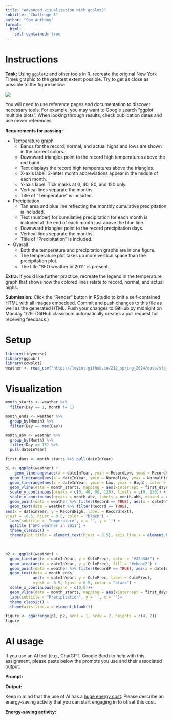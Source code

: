 ```yaml
---
title: "Advanced visualization with ggplot2"
subtitle: "Challenge 1"
author: "Sam Anthony"
format: 
  html:
    self-contained: true
---
```


# Instructions

**Task:** Using `ggplot2` and other tools in R, recreate the original New York Times graphic to the greatest extent possible. Try to get as close as possible to the figure below:

![](https://lmyint.github.io/212_spring_2024/images/hw1_goal.png){width=600, fig-align="center"}

You will need to use reference pages and documentation to discover necessary tools. For example, you may want to Google search "ggplot multiple plots". When looking through results, check publication dates and use newer references.

**Requirements for passing:**

- Temperature graph
    - Bands for the record, normal, and actual highs and lows are shown in the correct colors.
    - Downward triangles point to the record high temperatures above the red band.
    - Text displays the record high temperatures above the triangles.
    - X-axis label: 3-letter month abbreviations appear in the middle of each month.
    - Y-axis label: Tick marks at 0, 40, 80, and 120 only.
    - Vertical lines separate the months.
    - Title of "Temperature" is included.
- Precipitation
    - Tan area and blue line reflecting the monthly cumulative precipitation is included.
    - Text (number) for cumulative precipitation for each month is included at the end of each month just above the blue line.
    - Downward triangles point to the record precipitation days.
    - Vertical lines separate the months.
    - Title of "Precipitation" is included.
- Overall
    - Both the temperature and precipitation graphs are in one figure.
    - The temperature plot takes up more vertical space than the precipitation plot.
    - The title "SFO weather in 2011" is present.

**Extra:** If you'd like further practice, recreate the legend in the temperature graph that shows how the colored lines relate to record, normal, and actual highs.

**Submission:** Click the "Render" button in RStudio to knit a self-contained HTML with all images embedded. Commit and push changes to this file as well as the generated HTML. Push your changes to GitHub by midnight on Monday 1/29. (GitHub classroom automatically creates a pull request for receiving feedback.)



# Setup

```r
library(tidyverse)
library(ggpubr)
library(cowplot)
weather <- read_csv("https://lmyint.github.io/212_spring_2024/data/sfo_weather.csv")
```



# Visualization

```r
month_starts <- weather %>%
  filter(Day == 1, Month != 1)

month_ends <- weather %>%
  group_by(Month) %>% 
  filter(Day == max(Day))

month_abv <- weather %>%
  group_by(Month) %>% 
  filter(Day == 15) %>% 
  pull(dateInYear)

first_days <- month_starts %>% pull(dateInYear)

```


```r
p1 <- ggplot(weather) +
    geom_linerange(aes(x = dateInYear, ymin = RecordLow, ymax = RecordHigh), color = "#ECEBE3", linewidth = 1.5) +
  geom_linerange(aes(x = dateInYear, ymin = NormalLow, ymax = NormalHigh), color = "#C8B8BA", linewidth = 1.5) +
  geom_linerange(aes(x = dateInYear, ymin = Low, ymax = High), color = "#A90248", linewidth = 1.5) +
  geom_vline(data = month_starts, mapping = aes(xintercept = first_days), lty = 'dashed', color = "grey")+
  scale_y_continuous(breaks = c(0, 40, 80, 120), limits = c(0, 130)) +
  scale_x_continuous(breaks = month_abv, labels = month.abb, expand = c(0,0))+
  geom_point(data = weather %>% filter(Record == TRUE), aes(x = dateInYear, y = RecordHigh), shape = 25, color = "black", size = 2) +
  geom_text(data = weather %>% filter(Record == TRUE), 
aes(x = dateInYear, y = RecordHigh, label = RecordText),
vjust = -0.5, hjust = 0.5, color = "black") +
  labs(subtitle = 'Temperature', x = '', y = '') +
  ggtitle ("SFO weather in 2011") +
  theme_classic() + 
  theme(plot.title = element_text(hjust = 0.5), axis.line.x = element_blank())

    
    
p2 <- ggplot(weather) +
  geom_line(aes(x = dateInYear, y = CulmPrec), color = "#32a3d8") +
  geom_area(aes(x = dateInYear, y = CulmPrec), fill = "#ebeae2") +
  geom_point(data = weather %>% filter(RecordP == TRUE), aes(x = dateInYear, y = CulmPrec), shape = 25, color = "black", size = 2) +
  geom_text(data = month_ends,
            aes(x = dateInYear, y = CulmPrec, label = CulmPrec),
            vjust = -0.5, hjust = 0.5, color = "black") +
  scale_x_continuous(expand = c(0,0))+
  geom_vline(data = month_starts, mapping = aes(xintercept = first_days), lty = 'dashed', color = "grey")+
  labs(subtitle = "Precipitation", y = '', x = '')+
  theme_classic() +
  theme(axis.line.x = element_blank())

figure <- ggarrange(p1, p2, ncol = 1, nrow = 2, heights = c(4, 2))
figure

```




# AI usage

If you use an AI tool (e.g., ChatGPT, Google Bard) to help with this assignment, please paste below the prompts you use and their associated output.

**Prompt:**

**Output:**

Keep in mind that the use of AI has a [huge energy cost](https://lmyint.github.io/212_spring_2024/syllabus.html#artificial-intelligence-ai-use). Please describe an energy-saving activity that you can start engaging in to offset this cost.

**Energy-saving activity:** 
